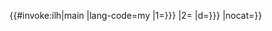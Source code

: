 <includeonly>{{#invoke:ilh|main |lang-code=my |1={{{1|{{{2|}}}}}} |2={{{2|}}} |d={{{d|{{{3|}}}}}} |nocat={{{nocat|}}}}}</includeonly><noinclude>{{Documentation|Template:Internal link helper/doc}}</noinclude>